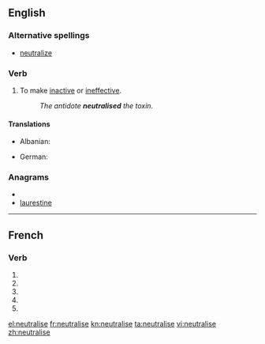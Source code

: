 {{also|neutralisé}}
==English==

===Alternative spellings===
* [[neutralize]]

===Verb===
{{en-verb|neutralis|ing}}

# To make [[inactive]] or [[ineffective]].
#: ''The antidote '''neutralised''' the toxin.''

====Translations====
{{trans-top|To make inactive or ineffective}}
* Albanian: {{t+|sq|asnjanësoj|xs=Albanian}}
{{trans-mid}}
* German: {{t-|de|neutralisieren}}
{{trans-bottom}}

===Anagrams===
* {{alphagram|aeeilnrstu}}
* [[laurestine#English|laurestine]]

----

==French==

===Verb===
{{fr-verb form}}

# {{conjugation of|neutraliser||1|s|pres|ind|lang=fr}}
# {{conjugation of|neutraliser||3|s|pres|ind|lang=fr}}
# {{conjugation of|neutraliser||1|s|pres|sub|lang=fr}}
# {{conjugation of|neutraliser||1|s|pres|sub|lang=fr}}
# {{conjugation of|neutraliser||2|s|imp|lang=fr}}

[[el:neutralise]]
[[fr:neutralise]]
[[kn:neutralise]]
[[ta:neutralise]]
[[vi:neutralise]]
[[zh:neutralise]]